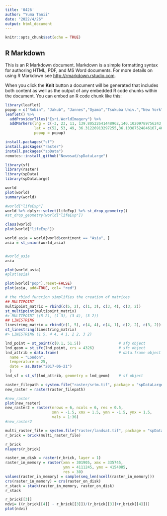 ```yaml
---
title: '0426'
author: "Yuma Tanii"
date: "2022/4/26"
output: html_document
---
```


```r
knitr::opts_chunk$set(echo = TRUE)
```

## R Markdown

This is an R Markdown document. Markdown is a simple formatting syntax for authoring HTML, PDF, and MS Word documents. For more details on using R Markdown see <http://rmarkdown.rstudio.com>.

When you click the **Knit** button a document will be generated that includes both content as well as the output of any embedded R code chunks within the document. You can embed an R code chunk like this:

```r
library(leaflet)
popup = c("Robin", "Jakub", "Jannes","Oyama","Tsukuba Univ.","New York")
leaflet() %>%
  addProviderTiles("Esri.WorldImagery") %>%
  addMarkers(lng = c(-3, 23, 11, 139.80522641448962,140.10209789756243,-74.15564878866086),
             lat = c(52, 53, 49, 36.31226913297255,36.10387524846167,40.803018752183476), 
             popup = popup)
```
```r
install.packages("sf")
install.packages("raster")
install.packages("spData")
remotes::install_github("Nowosad/spDataLarge")
```

```r
library(sf)
library(raster)
library(spData)
library(spDataLarge)
```

```r

world
plot(world)
summary(world)
```

```r
#world["lifeExp"]
world %>% dplyr::select(lifeExp) %>% st_drop_geometry()
#st_drop_geometry(world["lifeExp"])

class(world)
plot(world["lifeExp"])

```

```r
world_asia = world[world$continent == "Asia", ]
asia = st_union(world_asia)


#world_asia
asia

plot(world_asia)
#plot(asia)

plot(world["pop"],reset=FALSE)
plot(asia, add=TRUE, col= "red")
```

```r
# the rbind function simplifies the creation of matrices
## MULTIPOINT
multipoint_matrix = rbind(c(5, 2), c(1, 3), c(3, 4), c(3, 2))
st_multipoint(multipoint_matrix)
#> MULTIPOINT ((5 2), (1 3), (3 4), (3 2))
## LINESTRING
linestring_matrix = rbind(c(1, 5), c(4, 4), c(4, 1), c(2, 2), c(3, 2))
st_linestring(linestring_matrix)
#> LINESTRING (1 5, 4 4, 4 1, 2 2, 3 2)


```
```r
lnd_point = st_point(c(0.1, 51.5))                 # sfg object
lnd_geom = st_sfc(lnd_point, crs = 4326)           # sfc object
lnd_attrib = data.frame(                           # data.frame object
  name = "London",
  temperature = 25,
  date = as.Date("2017-06-21")
  )
lnd_sf = st_sf(lnd_attrib, geometry = lnd_geom)    # sf object
```


```r
raster_filepath = system.file("raster/srtm.tif", package = "spDataLarge")
new_raster = raster(raster_filepath)

#new_raster
plot(new_raster)
new_raster2 = raster(nrows = 6, ncols = 6, res = 0.5, 
                     xmn = -1.5, xmx = 1.5, ymn = -1.5, ymx = 1.5,
                     vals = 1:36)
#new_raster2

multi_raster_file = system.file("raster/landsat.tif", package = "spDataLarge")
r_brick = brick(multi_raster_file)

r_brick
nlayers(r_brick)

raster_on_disk = raster(r_brick, layer = 1)
raster_in_memory = raster(xmn = 301905, xmx = 335745,
                          ymn = 4111245, ymx = 4154085, 
                          res = 30)
values(raster_in_memory) = sample(seq_len(ncell(raster_in_memory)))
crs(raster_in_memory) = crs(raster_on_disk)
r_stack = stack(raster_in_memory, raster_on_disk)
r_stack

```

```r
r_brick[[3]]
ndvi= ((r_brick[[4]] - r_brick[[3]])/(r_brick[[3]]+r_brick[[4]]))
plot(ndvi)
```






